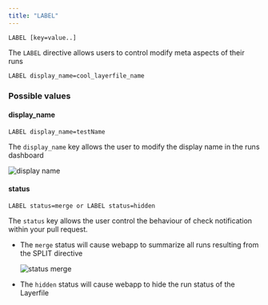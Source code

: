 ```yaml
---
title: "LABEL"
---
```


`LABEL [key=value..]`

The `LABEL` directive allows users to control modify meta aspects of their runs

```docker Layerfile
LABEL display_name=cool_layerfile_name
```

### Possible values

#### display_name

`LABEL display_name=testName`

The `display_name` key allows the user to modify the display name in the runs
dashboard

![display name](../resources/display_name.png)

#### status

`LABEL status=merge or LABEL status=hidden`

The `status` key allows the user control the behaviour of check notification
within your pull request.

- The `merge` status will cause webapp to summarize all runs resulting from the
  SPLIT directive

  ![status merge](../resources/checks_merged.png)

- The `hidden` status will cause webapp to hide the run status of the Layerfile
